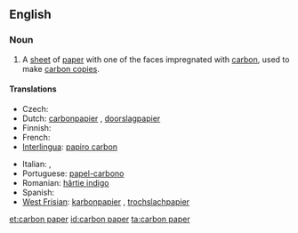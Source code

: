 ==English==

===Noun===
{{en-noun|sg=[[carbon]] [[paper]]}}

# A [[sheet]] of [[paper]] with one of the faces impregnated with [[carbon]], used to make [[carbon copy|carbon copies]].

====Translations====
{{trans-top|sheet of paper used to make carbon copies}}
* Czech: {{t-|cs|kopírovací papír|m}}
* Dutch: [[carbonpapier]] {{n}}, [[doorslagpapier]] {{n}}
* Finnish: {{t-|fi|hiilipaperi}}
* French: {{t+|fr|papier carbone|m}}
* [[Interlingua]]: [[papiro carbon]]
{{trans-mid}}
* Italian: {{t-|it|carta carbone|f}}, {{t-|it|carta velina|f}}
* Portuguese: [[papel-carbono]] {{m}}
* Romanian: [[hârtie indigo]] {{f}}
* Spanish: {{t-|es|papel carbón}}
* [[West Frisian]]: [[karbonpapier]] {{n}}, [[trochslachpapier]] {{n}}
{{trans-bottom}}

[[et:carbon paper]]
[[id:carbon paper]]
[[ta:carbon paper]]